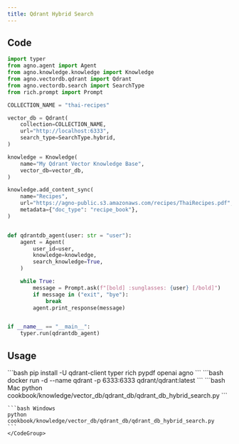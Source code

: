 ```yaml
---
title: Qdrant Hybrid Search
---
```


## Code

```python cookbook/knowledge/vector_db/qdrant_db/qdrant_db_hybrid_search.py
import typer
from agno.agent import Agent
from agno.knowledge.knowledge import Knowledge
from agno.vectordb.qdrant import Qdrant
from agno.vectordb.search import SearchType
from rich.prompt import Prompt

COLLECTION_NAME = "thai-recipes"

vector_db = Qdrant(
    collection=COLLECTION_NAME,
    url="http://localhost:6333",
    search_type=SearchType.hybrid,
)

knowledge = Knowledge(
    name="My Qdrant Vector Knowledge Base",
    vector_db=vector_db,
)

knowledge.add_content_sync(
    name="Recipes",
    url="https://agno-public.s3.amazonaws.com/recipes/ThaiRecipes.pdf",
    metadata={"doc_type": "recipe_book"},
)


def qdrantdb_agent(user: str = "user"):
    agent = Agent(
        user_id=user,
        knowledge=knowledge,
        search_knowledge=True,
    )

    while True:
        message = Prompt.ask(f"[bold] :sunglasses: {user} [/bold]")
        if message in ("exit", "bye"):
            break
        agent.print_response(message)


if __name__ == "__main__":
    typer.run(qdrantdb_agent)
```

## Usage

<Steps>
  <Snippet file="create-venv-step.mdx" />

  <Step title="Install libraries">
    ```bash
    pip install -U qdrant-client typer rich pypdf openai agno
    ```
  </Step>

  <Step title="Run Qdrant">
    ```bash
    docker run -d --name qdrant -p 6333:6333 qdrant/qdrant:latest
    ```
  </Step>

  <Step title="Run Agent">
    <CodeGroup>
    ```bash Mac
    python cookbook/knowledge/vector_db/qdrant_db/qdrant_db_hybrid_search.py
    ```

    ```bash Windows
    python cookbook/knowledge/vector_db/qdrant_db/qdrant_db_hybrid_search.py
    ```
    </CodeGroup>
  </Step>
</Steps>